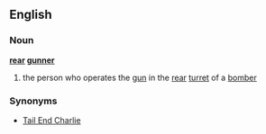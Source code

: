 ==English==
===Noun===
'''[[rear]] [[gunner]]'''
# the person who operates the [[gun]] in the [[rear]] [[turret]] of a [[bomber]]
===Synonyms===
*[[Tail End Charlie]]